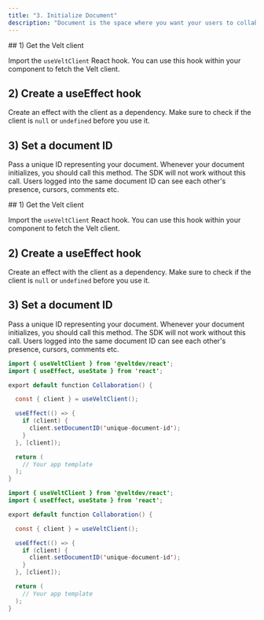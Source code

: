 ```yaml
---
title: "3. Initialize Document"
description: "Document is the space where you want your users to collaborate.For a design tool it's the canvas, for a video editor, it's the editor, for a documentation tool, it's the document etc. A document is like a virtual house. Users in the same virtual house can see and interact with each other."
---
```


<Tabs>
  <Tab title="React">
## 1) Get the Velt client

Import the `useVeltClient` React hook.
You can use this hook within your component to fetch the Velt client.

## 2) Create a useEffect hook

Create an effect with the client as a dependency.
Make sure to check if the client is `null` or `undefined` before you use it.

## 3) Set a document ID

Pass a unique ID representing your document. Whenever your document initializes, you should call this method. The SDK will not work without this call.
Users logged into the same document ID can see each other's presence, cursors, comments etc.

  </Tab>
  <Tab title="Next.js">
## 1) Get the Velt client

Import the `useVeltClient` React hook.
You can use this hook within your component to fetch the Velt client.

## 2) Create a useEffect hook

Create an effect with the client as a dependency.
Make sure to check if the client is `null` or `undefined` before you use it.

## 3) Set a document ID

Pass a unique ID representing your document. Whenever your document initializes, you should call this method. The SDK will not work without this call.
Users logged into the same document ID can see each other's presence, cursors, comments etc.

  </Tab>
</Tabs>

<RequestExample>

```java React
import { useVeltClient } from '@veltdev/react';
import { useEffect, useState } from 'react';

export default function Collaboration() {

  const { client } = useVeltClient();

  useEffect(() => {
    if (client) {
      client.setDocumentID('unique-document-id');
    }
  }, [client]);

  return (
    // Your app template
  );
}
```

```java Next.js
import { useVeltClient } from '@veltdev/react';
import { useEffect, useState } from 'react';

export default function Collaboration() {

  const { client } = useVeltClient();

  useEffect(() => {
    if (client) {
      client.setDocumentID('unique-document-id');
    }
  }, [client]);

  return (
    // Your app template
  );
}
```

</RequestExample>
